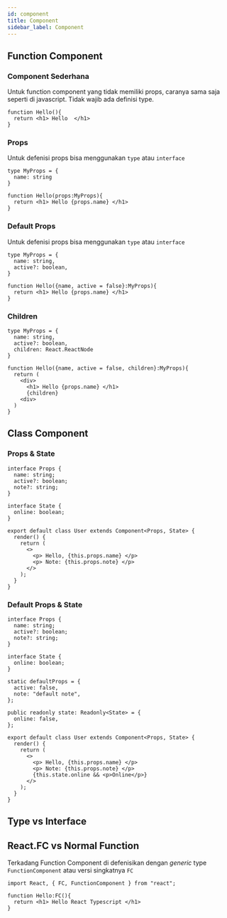 ```yaml
---
id: component
title: Component
sidebar_label: Component
---
```



## Function Component

### Component Sederhana
Untuk function component yang tidak memiliki props, caranya sama saja seperti di javascript.
Tidak wajib ada definisi type. 

```tsx
function Hello(){
  return <h1> Hello  </h1>
}
```

### Props
Untuk defenisi props bisa menggunakan `type` atau `interface`
```tsx
type MyProps = {
  name: string
}

function Hello(props:MyProps){
  return <h1> Hello {props.name} </h1>
}
```

### Default Props
Untuk defenisi props bisa menggunakan `type` atau `interface`
```tsx
type MyProps = {
  name: string,
  active?: boolean,
}

function Hello({name, active = false}:MyProps){
  return <h1> Hello {props.name} </h1>
}
```

### Children
```tsx
type MyProps = {
  name: string,
  active?: boolean,
  children: React.ReactNode
}

function Hello({name, active = false, children}:MyProps){
  return (
    <div>
      <h1> Hello {props.name} </h1>
      {children}
    <div>
  )
}
```


## Class Component

### Props & State
```tsx
interface Props {
  name: string;
  active?: boolean;
  note?: string;
}

interface State {
  online: boolean;
}

export default class User extends Component<Props, State> {
  render() {
    return (
      <>
        <p> Hello, {this.props.name} </p>
        <p> Note: {this.props.note} </p>
      </>
    );
  }
}

```



### Default Props & State
```tsx
interface Props {
  name: string;
  active?: boolean;
  note?: string;
}

interface State {
  online: boolean;
}

static defaultProps = {
  active: false,
  note: "default note",
};

public readonly state: Readonly<State> = {
  online: false,
};

export default class User extends Component<Props, State> {
  render() {
    return (
      <>
        <p> Hello, {this.props.name} </p>
        <p> Note: {this.props.note} </p>
        {this.state.online && <p>Online</p>}
      </>
    );
  }
}

```

## Type vs Interface

## React.FC vs Normal Function
Terkadang Function Component di defenisikan dengan *generic* type `FunctionComponent` atau 
versi singkatnya `FC` 

```tsx
import React, { FC, FunctionComponent } from "react";

function Hello:FC(){
  return <h1> Hello React Typescript </h1>
}
```


